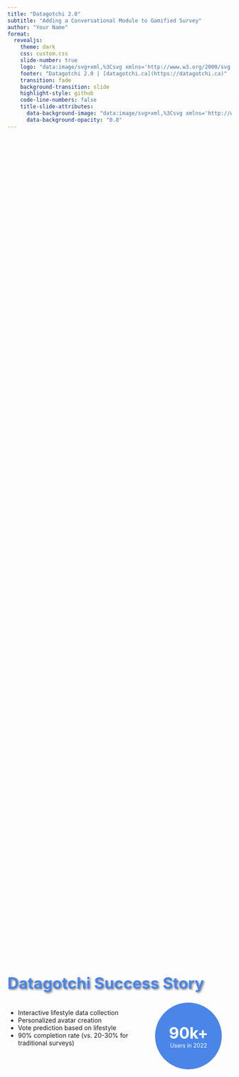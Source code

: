 ```yaml
---
title: "Datagotchi 2.0"
subtitle: "Adding a Conversational Module to Gamified Survey"
author: "Your Name"
format: 
  revealjs:
    theme: dark
    css: custom.css
    slide-number: true
    logo: "data:image/svg+xml,%3Csvg xmlns='http://www.w3.org/2000/svg' viewBox='0 0 100 100'%3E%3Ccircle cx='50' cy='50' r='45' fill='%234a86e8'/%3E%3Ccircle cx='37' cy='40' r='8' fill='white'/%3E%3Ccircle cx='63' cy='40' r='8' fill='white'/%3E%3Cpath d='M35 65 Q50 80 65 65' stroke='white' stroke-width='3' fill='transparent'/%3E%3C/svg%3E"
    footer: "Datagotchi 2.0 | [datagotchi.ca](https://datagotchi.ca)"
    transition: fade
    background-transition: slide
    highlight-style: github
    code-line-numbers: false
    title-slide-attributes:
      data-background-image: "data:image/svg+xml,%3Csvg xmlns='http://www.w3.org/2000/svg' width='800' height='600' viewBox='0 0 800 600'%3E%3Crect width='800' height='600' fill='%23212529'/%3E%3Cpath d='M0 0L800 600M800 0L0 600' stroke='%23343a40' stroke-width='2'/%3E%3Ccircle cx='400' cy='300' r='150' fill='%234a86e8' opacity='0.5'/%3E%3Ccircle cx='500' cy='200' r='100' fill='%2350c878' opacity='0.5'/%3E%3Ccircle cx='300' cy='400' r='100' fill='%23ff6b6b' opacity='0.5'/%3E%3C/svg%3E"
      data-background-opacity: "0.8"
---
```


```{=html}
<style>
.custom-title {
  font-size: 2.5em;
  color: #4a86e8;
  text-shadow: 2px 2px 4px rgba(0,0,0,0.5);
}
.reveal .slide-background-content {
  background-position: center;
  background-size: cover;
}
.center-content {
  display: flex;
  justify-content: center;
  align-items: center;
  height: 100%;
}
.highlight-box {
  background-color: rgba(74, 134, 232, 0.1);
  border-left: 4px solid #4a86e8;
  padding: 0.5em 1em;
  margin: 1em 0;
}
.stat-circle {
  width: 150px;
  height: 150px;
  border-radius: 50%;
  background-color: #4a86e8;
  color: white;
  display: flex;
  flex-direction: column;
  justify-content: center;
  align-items: center;
  margin: 0 auto;
}
.stat-number {
  font-size: 2.5em;
  font-weight: bold;
  margin: 0;
}
.stat-label {
  font-size: 0.9em;
  margin: 0;
}
</style>
```

## {background-image="data:image/svg+xml,%3Csvg xmlns='http://www.w3.org/2000/svg' width='800' height='600' viewBox='0 0 800 600'%3E%3Crect width='800' height='600' fill='%23212529'/%3E%3Cpath d='M0 0L800 600M800 0L0 600' stroke='%234a86e84d' stroke-width='2'/%3E%3Ccircle cx='400' cy='300' r='150' fill='%234a86e8' opacity='0.2'/%3E%3C/svg%3E"}

<div class="center-content">
<div>
<h1 class="custom-title">Datagotchi Success Story</h1>

<div class="columns">
<div class="column" width="60%">
<ul>
<li class="fragment fade-right">Interactive lifestyle data collection</li>
<li class="fragment fade-right">Personalized avatar creation</li>
<li class="fragment fade-right">Vote prediction based on lifestyle</li>
<li class="fragment fade-right">90% completion rate (vs. 20-30% for traditional surveys)</li>
</ul>
</div>
<div class="column" width="40%">
<div class="stat-circle fragment fade-in">
<p class="stat-number">90k+</p>
<p class="stat-label">Users in 2022</p>
</div>
</div>
</div>
</div>
</div>

## Evolution: From Forms to Conversation {.smaller background-color="#212529"}

```{=html}
<div style="display: flex; justify-content: space-between; margin-top: 40px;">
  <div style="width: 45%; padding: 20px; background-color: rgba(255,255,255,0.05); border-radius: 10px; position: relative; box-shadow: 0 4px 8px rgba(0,0,0,0.2);">
    <h3 style="color: #ff6b6b; margin-top: 0;">Datagotchi 1.0</h3>
    <svg viewBox="0 0 240 300" style="width: 100%;">
      <rect width="240" height="300" fill="#2a2e33" rx="10" ry="10"/>
      <rect x="20" y="60" width="200" height="30" fill="#3d434a" rx="5" ry="5"/>
      <rect x="20" y="110" width="200" height="30" fill="#3d434a" rx="5" ry="5"/>
      <rect x="20" y="160" width="200" height="30" fill="#3d434a" rx="5" ry="5"/>
      <rect x="20" y="210" width="90" height="30" fill="#4a86e8" rx="5" ry="5"/>
      <text x="65" y="30" fill="white" font-size="14" text-anchor="middle">SURVEY</text>
      <text x="120" y="80" fill="#adb5bd" font-size="12" text-anchor="middle">What's your age?</text>
      <text x="120" y="130" fill="#adb5bd" font-size="12" text-anchor="middle">Favorite coffee?</text>
      <text x="120" y="180" fill="#adb5bd" font-size="12" text-anchor="middle">Car preference?</text>
      <text x="65" y="230" fill="white" font-size="12" text-anchor="middle">SUBMIT</text>
    </svg>
  </div>
  
  <div style="align-self: center; font-size: 2em; color: #4a86e8;">→</div>
  
  <div style="width: 45%; padding: 20px; background-color: rgba(255,255,255,0.05); border-radius: 10px; position: relative; box-shadow: 0 4px 8px rgba(0,0,0,0.2);">
    <h3 style="color: #4a86e8; margin-top: 0;">Datagotchi 2.0</h3>
    <svg viewBox="0 0 240 300" style="width: 100%;">
      <rect width="240" height="300" fill="#2a2e33" rx="10" ry="10"/>
      <circle cx="50" cy="50" r="20" fill="#4a86e8"/>
      <circle cx="190" cy="120" r="20" fill="#ff6b6b"/>
      <circle cx="50" cy="190" r="20" fill="#4a86e8"/>
      <circle cx="190" cy="260" r="20" fill="#ff6b6b"/>
      <path d="M70 50 L170 120" stroke="#adb5bd" stroke-width="2"/>
      <path d="M170 120 L70 190" stroke="#adb5bd" stroke-width="2"/>
      <path d="M70 190 L170 260" stroke="#adb5bd" stroke-width="2"/>
      <rect x="75" y="35" width="90" height="30" fill="#3d434a" rx="5" ry="5"/>
      <rect x="75" y="105" width="90" height="30" fill="#3d434a" rx="5" ry="5"/>
      <rect x="75" y="175" width="90" height="30" fill="#3d434a" rx="5" ry="5"/>
      <rect x="75" y="245" width="90" height="30" fill="#3d434a" rx="5" ry="5"/>
      <text x="120" y="55" fill="#adb5bd" font-size="10" text-anchor="middle">Hi there!</text>
      <text x="120" y="125" fill="#adb5bd" font-size="10" text-anchor="middle">I like lattes!</text>
      <text x="120" y="195" fill="#adb5bd" font-size="10" text-anchor="middle">What car?</text>
      <text x="120" y="265" fill="#adb5bd" font-size="10" text-anchor="middle">Prius, actually</text>
    </svg>
  </div>
</div>
```

## Why Add a Chatbot? {background-color="#212529"}

::: {.columns}
::: {.column width="30%"}
```{=html}
<div style="background-color: rgba(80, 200, 120, 0.2); border-radius: 10px; padding: 15px; height: 90%; display: flex; flex-direction: column;">
  <h3 style="color: #50c878; border-bottom: 2px solid #50c878; padding-bottom: 10px;">Engagement</h3>
  <ul>
    <li>Natural conversation flow</li>
    <li>Adaptive questioning</li>
    <li>Personalized experience</li>
    <li>Increased completion rates</li>
  </ul>
  <svg viewBox="0 0 100 70" style="margin-top: auto;">
    <rect x="10" y="10" width="80" height="50" rx="5" ry="5" fill="#50c878" opacity="0.2" />
    <path d="M20 40 L30 30 L40 50 L50 20 L60 35 L70 25 L80 40" stroke="#50c878" stroke-width="2" fill="none" />
    <circle cx="30" cy="30" r="3" fill="#50c878" />
    <circle cx="40" cy="50" r="3" fill="#50c878" />
    <circle cx="50" cy="20" r="3" fill="#50c878" />
    <circle cx="60" cy="35" r="3" fill="#50c878" />
    <circle cx="70" cy="25" r="3" fill="#50c878" />
  </svg>
</div>
```
:::

::: {.column width="30%"}
```{=html}
<div style="background-color: rgba(74, 134, 232, 0.2); border-radius: 10px; padding: 15px; height: 90%; display: flex; flex-direction: column;">
  <h3 style="color: #4a86e8; border-bottom: 2px solid #4a86e8; padding-bottom: 10px;">Research</h3>
  <ul>
    <li>Semantic analysis</li>
    <li>Richer data collection</li>
    <li>Previously unmeasurable variables</li>
    <li>Language pattern insights</li>
  </ul>
  <svg viewBox="0 0 100 70" style="margin-top: auto;">
    <rect x="10" y="10" width="80" height="50" rx="5" ry="5" fill="#4a86e8" opacity="0.2" />
    <circle cx="30" cy="30" r="10" fill="#4a86e8" opacity="0.3" />
    <circle cx="50" cy="40" r="15" fill="#4a86e8" opacity="0.3" />
    <circle cx="70" cy="25" r="8" fill="#4a86e8" opacity="0.3" />
    <line x1="30" y1="30" x2="50" y2="40" stroke="#4a86e8" stroke-width="1" />
    <line x1="50" y1="40" x2="70" y2="25" stroke="#4a86e8" stroke-width="1" />
  </svg>
</div>
```
:::

::: {.column width="30%"}
```{=html}
<div style="background-color: rgba(255, 107, 107, 0.2); border-radius: 10px; padding: 15px; height: 90%; display: flex; flex-direction: column;">
  <h3 style="color: #ff6b6b; border-bottom: 2px solid #ff6b6b; padding-bottom: 10px;">Education</h3>
  <ul>
    <li>Real-time clarifications</li>
    <li>Interactive learning</li>
    <li>Complex concept explanation</li>
    <li>Improved digital literacy</li>
  </ul>
  <svg viewBox="0 0 100 70" style="margin-top: auto;">
    <rect x="10" y="10" width="80" height="50" rx="5" ry="5" fill="#ff6b6b" opacity="0.2" />
    <path d="M25 40 L35 40 L35 30 L45 30 L45 40 L55 40 L55 25 L65 25 L65 40 L75 40" stroke="#ff6b6b" stroke-width="2" fill="none" />
    <circle cx="25" cy="40" r="3" fill="#ff6b6b" />
    <circle cx="35" cy="30" r="3" fill="#ff6b6b" />
    <circle cx="45" cy="40" r="3" fill="#ff6b6b" />
    <circle cx="55" cy="25" r="3" fill="#ff6b6b" />
    <circle cx="65" cy="40" r="3" fill="#ff6b6b" />
    <circle cx="75" cy="40" r="3" fill="#ff6b6b" />
  </svg>
</div>
```
:::
:::

::: {.fragment .fade-in}
<div class="highlight-box">
"Engaging users in a more natural and engaging conversation, while adapting the dialogue based on their responses, encourages more detailed and thoughtful answers." - Research data
</div>
:::

## Capturing New Types of Data {background-color="#212529"}

```{=html}
<div style="display: flex; justify-content: space-between; align-items: center; height: 80vh;">
  <div style="width: 45%;">
    <h3 style="color: #4a86e8;">Traditional Survey Data</h3>
    <div style="background-color: rgba(255,255,255,0.05); border-radius: 10px; padding: 20px; margin-bottom: 20px;">
      <svg viewBox="0 0 200 200">
        <rect x="20" y="20" width="160" height="30" fill="#3d434a" rx="5" ry="5"/>
        <text x="35" y="40" fill="white" font-size="12">Question 1:</text>
        <rect x="40" y="60" width="20" height="20" fill="#4a86e8" rx="3" ry="3"/>
        <text x="70" y="75" fill="white" font-size="12">Option A</text>
        <rect x="40" y="90" width="20" height="20" fill="#3d434a" rx="3" ry="3"/>
        <text x="70" y="105" fill="white" font-size="12">Option B</text>
        <rect x="40" y="120" width="20" height="20" fill="#3d434a" rx="3" ry="3"/>
        <text x="70" y="135" fill="white" font-size="12">Option C</text>
        <rect x="40" y="150" width="20" height="20" fill="#3d434a" rx="3" ry="3"/>
        <text x="70" y="165" fill="white" font-size="12">Option D</text>
      </svg>
    </div>
    <div style="padding: 10px; background-color: rgba(74, 134, 232, 0.1); border-radius: 5px;">
      <p style="color: #adb5bd; margin: 0;">Limited to predefined responses</p>
    </div>
  </div>
  
  <div style="width: 45%;">
    <h3 style="color: #50c878;">Chatbot Conversational Data</h3>
    <div style="background-color: rgba(255,255,255,0.05); border-radius: 10px; padding: 20px; margin-bottom: 20px;">
      <svg viewBox="0 0 200 200">
        <rect x="10" y="20" width="120" height="30" fill="#3d434a" rx="10" ry="10"/>
        <text x="25" y="40" fill="white" font-size="12">Tell me about your car</text>
        
        <rect x="70" y="60" width="120" height="40" fill="#50c878" rx="10" ry="10"/>
        <text x="85" y="75" fill="white" font-size="10" dominant-baseline="middle">I drive a hybrid because</text>
        <text x="85" y="90" fill="white" font-size="10" dominant-baseline="middle">I care about the planet</text>
        
        <rect x="10" y="110" width="120" height="30" fill="#3d434a" rx="10" ry="10"/>
        <text x="25" y="130" fill="white" font-size="12">Why is that important?</text>
        
        <rect x="70" y="150" width="120" height="30" fill="#50c878" rx="10" ry="10"/>
        <text x="85" y="170" fill="white" font-size="10">Climate change concerns</text>
      </svg>
    </div>
    <div style="padding: 10px; background-color: rgba(80, 200, 120, 0.1); border-radius: 5px;">
      <p style="color: #adb5bd; margin: 0;">Captures sentiment, vocabulary, emphasis</p>
    </div>
  </div>
</div>
```

## Technical Implementation {background-color="#212529"}

```{=html}
<div style="display: flex; height: 80vh; align-items: center;">
  <div style="flex: 1;">
    <h3 style="color: #4a86e8;">Architecture</h3>
    <svg viewBox="0 0 500 300" style="width: 100%;">
      <!-- User -->
      <circle cx="60" cy="50" r="30" fill="#4a86e8" opacity="0.8"/>
      <text x="60" y="55" text-anchor="middle" fill="white" font-size="14">User</text>
      
      <!-- Frontend -->
      <rect x="170" y="20" width="120" height="60" rx="10" ry="10" fill="#50c878" opacity="0.8"/>
      <text x="230" y="55" text-anchor="middle" fill="white" font-size="14">Frontend</text>
      
      <!-- LLM -->
      <rect x="170" y="120" width="120" height="60" rx="10" ry="10" fill="#ff6b6b" opacity="0.8"/>
      <text x="230" y="155" text-anchor="middle" fill="white" font-size="14">LLM Engine</text>
      
      <!-- Database -->
      <rect x="170" y="220" width="120" height="60" rx="10" ry="10" fill="#ffd43b" opacity="0.8"/>
      <text x="230" y="255" text-anchor="middle" fill="white" font-size="14">Database</text>
      
      <!-- Analytics -->
      <rect x="370" y="70" width="120" height="60" rx="10" ry="10" fill="#9775fa" opacity="0.8"/>
      <text x="430" y="105" text-anchor="middle" fill="white" font-size="14">Analytics</text>
      
      <!-- Dashboard -->
      <rect x="370" y="170" width="120" height="60" rx="10" ry="10" fill="#20c997" opacity="0.8"/>
      <text x="430" y="205" text-anchor="middle" fill="white" font-size="14">Dashboard</text>
      
      <!-- Connections -->
      <line x1="90" y1="50" x2="170" y2="50" stroke="white" stroke-width="2"/>
      <line x1="230" y1="80" x2="230" y2="120" stroke="white" stroke-width="2"/>
      <line x1="230" y1="180" x2="230" y2="220" stroke="white" stroke-width="2"/>
      <line x1="290" y1="50" x2="370" y2="100" stroke="white" stroke-width="2"/>
      <line x1="290" y1="150" x2="370" y2="100" stroke="white" stroke-width="2"/>
      <line x1="290" y1="150" x2="370" y2="200" stroke="white" stroke-width="2"/>
      <line x1="290" y1="250" x2="370" y2="200" stroke="white" stroke-width="2"/>
    </svg>
  </div>
  
  <div style="flex: 1; padding-left: 40px;">
    <div style="background-color: rgba(255,255,255,0.05); border-radius: 10px; padding: 20px; margin-bottom: 20px;">
      <h4 style="color: #4a86e8; margin-top: 0;">State-of-the-Art LLMs</h4>
      <ul>
        <li>ChatGPT/GPT-4</li>
        <li>Llama 2/3</li>
        <li>Anthropic Claude</li>
        <li>Custom fine-tuning</li>
      </ul>
    </div>
    
    <div style="background-color: rgba(255,255,255,0.05); border-radius: 10px; padding: 20px;">
      <h4 style="color: #ff6b6b; margin-top: 0;">Key Technical Features</h4>
      <ul>
        <li>Natural language processing</li>
        <li>Context-aware responses</li>
        <li>Semantic analysis capabilities</li>
        <li>Multi-language support</li>
      </ul>
    </div>
  </div>
</div>
```

## Interactive Dashboard Experience {background-color="#212529"}

```{=html}
<div style="background-color: rgba(255,255,255,0.05); border-radius: 15px; padding: 20px; width: 80%; margin: 0 auto; box-shadow: 0 4px 8px rgba(0,0,0,0.2);">
  <div style="display: flex; align-items: flex-start; margin-bottom: 20px;">
    <div style="background-color: #3d434a; padding: 15px; border-radius: 10px; width: 70%; margin-right: 15px;">
      <p style="color: white; margin: 0;">How do my food choices compare to Liberal voters?</p>
    </div>
    <div style="background-color: #4a86e8; width: 40px; height: 40px; border-radius: 50%; display: flex; justify-content: center; align-items: center;">
      <span style="color: white; font-weight: bold;">→</span>
    </div>
  </div>
  
  <div style="margin-bottom: 20px;">
    <svg viewBox="0 0 600 300" style="width: 100%;">
      <rect width="600" height="300" fill="#2a2e33" rx="10" ry="10"/>
      
      <!-- Chart title -->
      <text x="300" y="30" text-anchor="middle" fill="white" font-size="16">Food Preferences by Political Affiliation</text>
      
      <!-- X and Y axes -->
      <line x1="50" y1="250" x2="550" y2="250" stroke="white" stroke-width="1"/>
      <line x1="50" y1="50" x2="50" y2="250" stroke="white" stroke-width="1"/>
      
      <!-- Bars -->
      <rect x="100" y="100" width="40" height="150" fill="#4a86e8" opacity="0.8"/>
      <rect x="150" y="150" width="40" height="100" fill="#4a86e8" opacity="0.5"/>
      
      <rect x="250" y="80" width="40" height="170" fill="#ff6b6b" opacity="0.8"/>
      <rect x="300" y="180" width="40" height="70" fill="#ff6b6b" opacity="0.5"/>
      
      <rect x="400" y="130" width="40" height="120" fill="#50c878" opacity="0.8"/>
      <rect x="450" y="90" width="40" height="160" fill="#50c878" opacity="0.5"/>
      
      <!-- Labels -->
      <text x="125" y="270" text-anchor="middle" fill="white" font-size="12">Vegetarian</text>
      <text x="275" y="270" text-anchor="middle" fill="white" font-size="12">Fast Food</text>
      <text x="425" y="270" text-anchor="middle" fill="white" font-size="12">Organic</text>
      
      <!-- Legend -->
      <rect x="450" y="30" width="15" height="15" fill="#4a86e8" opacity="0.8"/>
      <text x="470" y="42" fill="white" font-size="12">Liberal</text>
      <rect x="520" y="30" width="15" height="15" fill="#50c878" opacity="0.5"/>
      <text x="540" y="42" fill="white" font-size="12">You</text>
    </svg>
  </div>
  
  <div style="background-color: #3d434a; padding: 15px; border-radius: 10px; width: 90%; margin: 0 auto;">
    <p style="color: white; margin: 0; font-style: italic;">Compared to Liberal voters, you consume 60% more organic foods and 30% less fast food. These patterns align with environmentally-conscious consumers.</p>
  </div>
</div>
```

## Potential for Depolarization {background-color="#212529"}

```{=html}
<div style="display: flex; justify-content: center; align-items: center; height: 70vh;">
  <svg viewBox="0 0 800 400" style="width: 80%;">
    <!-- Background -->
    <rect width="800" height="400" fill="none"/>
    
    <!-- Left polarized group -->
    <circle cx="200" cy="200" r="150" fill="#ff6b6b" opacity="0.2"/>
    <circle cx="200" cy="200" r="100" fill="#ff6b6b" opacity="0.3"/>
    <circle cx="200" cy="200" r="50" fill="#ff6b6b" opacity="0.5"/>
    
    <!-- Right polarized group -->
    <circle cx="600" cy="200" r="150" fill="#4a86e8" opacity="0.2"/>
    <circle cx="600" cy="200" r="100" fill="#4a86e8" opacity="0.3"/>
    <circle cx="600" cy="200" r="50" fill="#4a86e8" opacity="0.5"/>
    
    <!-- Connection bridges -->
    <path d="M250 150 C 350 50, 450 50, 550 150" stroke="#50c878" stroke-width="4" fill="none" stroke-dasharray="10,5"/>
    <path d="M250 250 C 350 350, 450 350, 550 250" stroke="#50c878" stroke-width="4" fill="none" stroke-dasharray="10,5"/>
    
    <!-- Labels -->
    <text x="200" y="200" text-anchor="middle" fill="white" font-size="18">Group A</text>
    <text x="600" y="200" text-anchor="middle" fill="white" font-size="18">Group B</text>
    
    <!-- Understanding -->
    <rect x="350" y="175" width="100" height="50" rx="25" ry="25" fill="#50c878" opacity="0.8"/>
    <text x="400" y="205" text-anchor="middle" fill="white" font-size="16">Understanding</text>
    
    <!-- Key points -->
    <text x="220" y="320" text-anchor="middle" fill="#ff6b6b" font-size="14">Controllable factors</text>
    <text x="580" y="320" text-anchor="middle" fill="#4a86e8" font-size="14">Uncontrollable factors</text>
    <text x="400" y="360" text-anchor="middle" fill="#50c878" font-size="14">Interactive exploration of differences</text>
  </svg>
</div>
```
